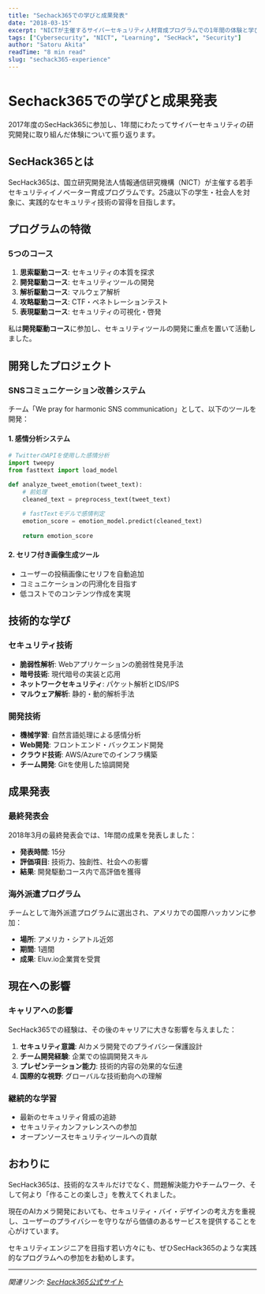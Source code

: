 ```yaml
---
title: "Sechack365での学びと成果発表"
date: "2018-03-15"
excerpt: "NICTが主催するサイバーセキュリティ人材育成プログラムでの1年間の体験と学びについて"
tags: ["Cybersecurity", "NICT", "Learning", "SecHack", "Security"]
author: "Satoru Akita"
readTime: "8 min read"
slug: "sechack365-experience"
---
```


# Sechack365での学びと成果発表

2017年度のSecHack365に参加し、1年間にわたってサイバーセキュリティの研究開発に取り組んだ体験について振り返ります。

## SecHack365とは

SecHack365は、国立研究開発法人情報通信研究機構（NICT）が主催する若手セキュリティイノベーター育成プログラムです。25歳以下の学生・社会人を対象に、実践的なセキュリティ技術の習得を目指します。

## プログラムの特徴

### 5つのコース

1. **思索駆動コース**: セキュリティの本質を探求
2. **開発駆動コース**: セキュリティツールの開発
3. **解析駆動コース**: マルウェア解析
4. **攻略駆動コース**: CTF・ペネトレーションテスト
5. **表現駆動コース**: セキュリティの可視化・啓発

私は**開発駆動コース**に参加し、セキュリティツールの開発に重点を置いて活動しました。

## 開発したプロジェクト

### SNSコミュニケーション改善システム

チーム「We pray for harmonic SNS communication」として、以下のツールを開発：

#### 1. 感情分析システム

```python
# TwitterのAPIを使用した感情分析
import tweepy
from fasttext import load_model

def analyze_tweet_emotion(tweet_text):
    # 前処理
    cleaned_text = preprocess_text(tweet_text)
    
    # fastTextモデルで感情判定
    emotion_score = emotion_model.predict(cleaned_text)
    
    return emotion_score
```

#### 2. セリフ付き画像生成ツール

- ユーザーの投稿画像にセリフを自動追加
- コミュニケーションの円滑化を目指す
- 低コストでのコンテンツ作成を実現

## 技術的な学び

### セキュリティ技術

- **脆弱性解析**: Webアプリケーションの脆弱性発見手法
- **暗号技術**: 現代暗号の実装と応用
- **ネットワークセキュリティ**: パケット解析とIDS/IPS
- **マルウェア解析**: 静的・動的解析手法

### 開発技術

- **機械学習**: 自然言語処理による感情分析
- **Web開発**: フロントエンド・バックエンド開発
- **クラウド技術**: AWS/Azureでのインフラ構築
- **チーム開発**: Gitを使用した協調開発

## 成果発表

### 最終発表会

2018年3月の最終発表会では、1年間の成果を発表しました：

- **発表時間**: 15分
- **評価項目**: 技術力、独創性、社会への影響
- **結果**: 開発駆動コース内で高評価を獲得

### 海外派遣プログラム

チームとして海外派遣プログラムに選出され、アメリカでの国際ハッカソンに参加：

- **場所**: アメリカ・シアトル近郊
- **期間**: 1週間
- **成果**: Eluv.io企業賞を受賞

## 現在への影響

### キャリアへの影響

SecHack365での経験は、その後のキャリアに大きな影響を与えました：

1. **セキュリティ意識**: AIカメラ開発でのプライバシー保護設計
2. **チーム開発経験**: 企業での協調開発スキル
3. **プレゼンテーション能力**: 技術的内容の効果的な伝達
4. **国際的な視野**: グローバルな技術動向への理解

### 継続的な学習

- 最新のセキュリティ脅威の追跡
- セキュリティカンファレンスへの参加
- オープンソースセキュリティツールへの貢献

## おわりに

SecHack365は、技術的なスキルだけでなく、問題解決能力やチームワーク、そして何より「作ることの楽しさ」を教えてくれました。

現在のAIカメラ開発においても、セキュリティ・バイ・デザインの考え方を重視し、ユーザーのプライバシーを守りながら価値のあるサービスを提供することを心がけています。

セキュリティエンジニアを目指す若い方々にも、ぜひSecHack365のような実践的なプログラムへの参加をお勧めします。

---

*関連リンク: [SecHack365公式サイト](https://sechack365.nict.go.jp/)*
